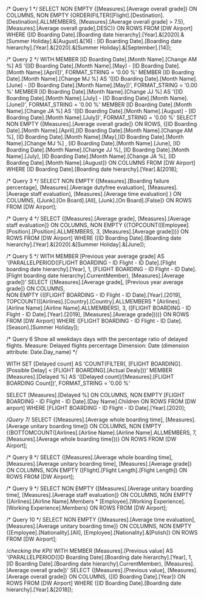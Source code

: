 /* Query 1 */
SELECT 
	NON EMPTY {[Measures].[Average overall grade]} ON COLUMNS, 
	NON EMPTY {ORDER(FILTER([Flight].[Destination].[Destination].ALLMEMBERS, [Measures].[Average overall grade] > 7.5), 
	[Measures].[Average overall grade],DESC)} ON ROWS 
		FROM [DW Airport]
		WHERE ([ID Boarding Date].[Boarding date hierarchy].[Year].&[2020].&[Summer Holiday].&[August].&[16] : 
		[ID Boarding Date].[Boarding date hierarchy].[Year].&[2020].&[Summer Holiday].&[September].[14]);


/* Query 2 */
WITH 
	MEMBER [ID Boarding Date].[Month Name].[Change AM %] AS '([ID Boarding Date].[Month Name].[May] - [ID Boarding Date].[Month Name].[April])',
	FORMAT_STRING = '0.00 %'
	MEMBER [ID Boarding Date].[Month Name].[Change MJ %] AS '([ID Boarding Date].[Month Name].[June] - [ID Boarding Date].[Month Name].[May])',
	FORMAT_STRING = '0.00 %'
	MEMBER [ID Boarding Date].[Month Name].[Change JJ %] AS '([ID Boarding Date].[Month Name].[July] - [ID Boarding Date].[Month Name].[June])',
	FORMAT_STRING = '0.00 %'
	MEMBER [ID Boarding Date].[Month Name].[Change JA %] AS '([ID Boarding Date].[Month Name].[August] - [ID Boarding Date].[Month Name].[July])',
	FORMAT_STRING = '0.00 %'
SELECT NON EMPTY 
	{[Measures].[Average overall grade]} ON ROWS, 
	{[ID Boarding Date].[Month Name].[April],[ID Boarding Date].[Month Name].[Change AM %], 
	[ID Boarding Date].[Month Name].[May],[ID Boarding Date].[Month Name].[Change MJ %] ,
	[ID Boarding Date].[Month Name].[June], [ID Boarding Date].[Month Name].[Change JJ %], 
	[ID Boarding Date].[Month Name].[July], [ID Boarding Date].[Month Name].[Change JA %], 
	[ID Boarding Date].[Month Name].[August]} ON COLUMNS
		FROM [DW Airport]
		WHERE [ID Boarding Date].[Boarding date hierarchy].[Year].&[2018];


/* Query 3 */
SELECT 
	NON EMPTY 
	{[Measures].[Boarding failure percentage], [Measures].[Average dutyfree evaluation], 
	[Measures].[Average staff evaluation], [Measures].[Average time evaluation] } ON COLUMNS,
	{[Junk].[On Board].[All], [Junk].[On Board].[False]} ON ROWS
		FROM [DW Airport];


/* Query 4 */
SELECT {[Measures].[Average grade], [Measures].[Average staff evaluation]} ON COLUMNS, 
	NON EMPTY 
	{(TOPCOUNT([Employee].[Position].[Position].ALLMEMBERS, 3, [Measures].[Average grade]))} ON ROWS 
		FROM [DW Airport] 
		WHERE ([ID Boarding Date].[Boarding date hierarchy].[Year].&[2020].&[Summer Holiday].&[June]);


/* Query 5 */
WITH 
	MEMBER [Previous year average grade] AS '(PARALLELPERIOD([FLIGHT BOARDING - ID Flight - ID Date].[Flight boarding date hierarchy].[Year],
	1, [FLIGHT BOARDING - ID Flight - ID Date].[Flight boarding date hierarchy].CurrentMember), [Measures].[Average grade])'
SELECT {[Measures].[Average grade], [Previous year average grade]} ON COLUMNS,  
	NON EMPTY 
	{([FLIGHT BOARDING - ID Flight - ID Date].[Year].[2019], 
	TOPCOUNT(([Airlines].[Country].[Country].ALLMEMBERS * [Airlines].[Airline Name].[Airline Name].ALLMEMBERS),
	3, ([FLIGHT BOARDING - ID Flight - ID Date].[Year].[2019], [Measures].[Average grade])))} ON ROWS 
		FROM [DW Airport] 
		WHERE ([FLIGHT BOARDING - ID Flight - ID Date].[Season].[Summer Holiday]);


/*	Query 6
	Show all weekdays days with the percentage ratio of delayed flights.
	Measure: Delayed flights percentage
	Dimension:  Date (dimension attribute: Date.Day_name) */

WITH 
	SET [Delayed count] AS 'COUNT(FILTER(, [FLIGHT BOARDING].[Possible Delay] < [FLIGHT BOARDING].[Actual Dealy]))'
	MEMBER [Measures].[Delayed %] AS '([Delayed count]/[Measures].[FLIGHT BOARDING Count])',
FORMAT_STRING = '0.00 %'

SELECT [Measures].[Delayed %] ON COLUMNS,
	NON EMPTY [FLIGHT BOARDING - ID Flight - ID Date].[Day Name].Children ON ROWS
		FROM [DW airport]
			WHERE [FLIGHT BOARDING - ID Flight - ID Date].[Year].[2020];


/*Query 7*/
SELECT {[Measures].[Average whole boarding time], [Measures].[Average unitary boarding time]} ON COLUMNS,
	NON EMPTY
		{(BOTTOMCOUNT([Airlines].[Airline Name].[Airline Name].ALLMEMBERS, 7, [Measures].[Average whole boarding time]))} ON ROWS
			FROM [DW Airport];


/*	Query 8 */
SELECT {[Measures].[Average whole boarding time], [Measures].[Average unitary boarding time], [Measures].[Average grade]} ON COLUMNS,
	NON EMPTY  ([Flight].[Flight Length].[Flight Length]) ON ROWS
		FROM [DW Airport];


/* Query 9 */
SELECT 
	NON EMPTY {[Measures].[Average unitary boarding time], [Measures].[Average staff evaluation]} ON COLUMNS, 
	NON EMPTY {[Airlines].[Airline Name].Members * [Employee].[Working Experience].[Working Experience].Members} ON ROWS 
		FROM [DW Airport];


/* Query 10 */
SELECT 
	NON EMPTY {[Measures].[Average time evaluation], [Measures].[Average unitary boarding time]} ON COLUMNS, 
	NON EMPTY {[Employee].[Nationality].[All], [Employee].[Nationality].&[Polish]} ON ROWS 
		FROM [DW Airport];



/*checking the KPI*/
WITH 
	MEMBER [Measures].[Previous value] AS '(PARALLELPERIOD([ID Boarding Date].[Boarding date hierarchy].[Year],
	1, [ID Boarding Date].[Boarding date hierarchy].CurrentMember), [Measures].[Average overall grade])'
SELECT 
	{[Measures].[Previous value], [Measures].[Average overall grade]} ON COLUMNS,
	{[ID Boarding Date].[Year]} ON ROWS 
	FROM [DW Airport]
	WHERE ([ID Boarding Date].[Boarding date hierarchy].[Year].&[2018]);